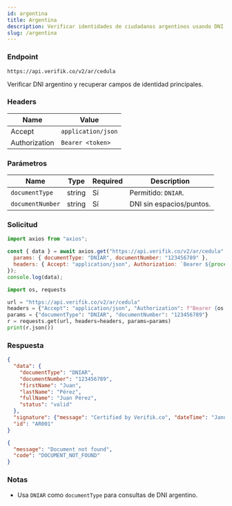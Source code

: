 ```yaml
---
id: argentina
title: Argentina
description: Verificar identidades de ciudadanos argentinos usando DNI (Documento Nacional de Identidad)
slug: /argentina
---
```



### Endpoint

```
https://api.verifik.co/v2/ar/cedula
```

Verificar DNI argentino y recuperar campos de identidad principales.

### Headers

| Name | Value |
| --- | --- |
| Accept | `application/json` |
| Authorization | `Bearer <token>` |

### Parámetros

| Name | Type | Required | Description |
| --- | --- | --- | --- |
| `documentType` | string | Sí | Permitido: `DNIAR`. |
| `documentNumber` | string | Sí | DNI sin espacios/puntos. |

### Solicitud

<Tabs>
  <TabItem value="node" label="Node.js">

```javascript
import axios from "axios";

const { data } = await axios.get("https://api.verifik.co/v2/ar/cedula", {
  params: { documentType: "DNIAR", documentNumber: "123456789" },
  headers: { Accept: "application/json", Authorization: `Bearer ${process.env.VERIFIK_TOKEN}` },
});
console.log(data);
```

  </TabItem>
  <TabItem value="python" label="Python">

```python
import os, requests

url = "https://api.verifik.co/v2/ar/cedula"
headers = {"Accept": "application/json", "Authorization": f"Bearer {os.getenv('VERIFIK_TOKEN')}"}
params = {"documentType": "DNIAR", "documentNumber": "123456789"}
r = requests.get(url, headers=headers, params=params)
print(r.json())
```

  </TabItem>
</Tabs>

### Respuesta

<Tabs>
  <TabItem value="200" label="200">

```json
{
  "data": {
    "documentType": "DNIAR",
    "documentNumber": "123456789",
    "firstName": "Juan",
    "lastName": "Pérez",
    "fullName": "Juan Pérez",
    "status": "valid"
  },
  "signature": {"message": "Certified by Verifik.co", "dateTime": "January 16, 2024 3:44 PM"},
  "id": "AR001"
}
```

  </TabItem>
  <TabItem value="404" label="404">

```json
{
  "message": "Document not found",
  "code": "DOCUMENT_NOT_FOUND"
}
```

  </TabItem>
</Tabs>

### Notas

- Usa `DNIAR` como `documentType` para consultas de DNI argentino.

